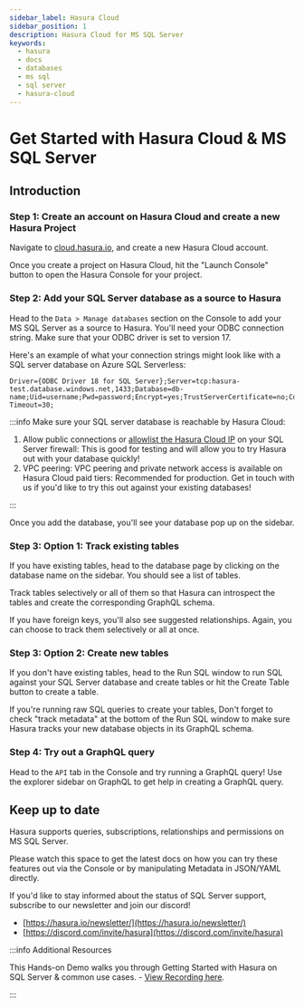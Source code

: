```yaml
---
sidebar_label: Hasura Cloud
sidebar_position: 1
description: Hasura Cloud for MS SQL Server
keywords:
  - hasura
  - docs
  - databases
  - ms sql
  - sql server
  - hasura-cloud
---
```



# Get Started with Hasura Cloud & MS SQL Server

## Introduction

### Step 1: Create an account on Hasura Cloud and create a new Hasura Project

Navigate to
[cloud.hasura.io](https://cloud.hasura.io/signup/?pg=docs&plcmt=body&cta=navigate-to-cloud-hasura-io&tech=default&skip_onboarding=true),
and create a new Hasura Cloud account.

Once you create a project on Hasura Cloud, hit the "Launch Console" button to open the Hasura Console for your project.

<Thumbnail src="/img/getting-started/create-project.png" alt="Connect new or existing database" width="556px" />

### Step 2: Add your SQL Server database as a source to Hasura

Head to the `Data > Manage databases` section on the Console to add your MS SQL Server as a source to Hasura. You'll
need your ODBC connection string. Make sure that your ODBC driver is set to version 17.

Here's an example of what your connection strings might look like with a SQL server database on Azure SQL Serverless:

```
Driver={ODBC Driver 18 for SQL Server};Server=tcp:hasura-test.database.windows.net,1433;Database=db-name;Uid=username;Pwd=password;Encrypt=yes;TrustServerCertificate=no;Connection Timeout=30;
```

:::info Make sure your SQL server database is reachable by Hasura Cloud:

1.  Allow public connections or
    [allowlist the Hasura Cloud IP](/hasura-cloud/projects/create.mdx#cloud-projects-create-allow-nat-ip) on your SQL
    Server firewall: This is good for testing and will allow you to try Hasura out with your database quickly!
2.  VPC peering: VPC peering and private network access is available on Hasura Cloud paid tiers: Recommended for
    production. Get in touch with us if you'd like to try this out against your existing databases!

:::

<Thumbnail
  src="/img/databases/ms-sql-server/manage-databases_console_2.10.1.png"
  alt="Manage databases"
  width="1000px"
/>

<Thumbnail src="/img/databases/ms-sql-server/connect-ms-sql-db_console_2.10.1.png" alt="Add source" width="1000px" />

Once you add the database, you'll see your database pop up on the sidebar.

### Step 3: Option 1: Track existing tables

If you have existing tables, head to the database page by clicking on the database name on the sidebar. You should see a
list of tables.

<Thumbnail src="/img/databases/ms-sql-server/manage-db_step-3_console_2.10.1.png" alt="Manage my-db" width="1000px" />

Track tables selectively or all of them so that Hasura can introspect the tables and create the corresponding GraphQL
schema.

<Thumbnail
  src="/img/databases/ms-sql-server/track-tables_step-3_console_2.10.1.png"
  alt="Track tables"
  width="1000px"
/>

If you have foreign keys, you'll also see suggested relationships. Again, you can choose to track them selectively or
all at once.

<Thumbnail
  src="/img/databases/ms-sql-server/track-foreign-key-rel_step-3_console_2.10.1.png"
  alt="Track relationships"
  width="1000px"
/>

### Step 3: Option 2: Create new tables

If you don't have existing tables, head to the Run SQL window to run SQL against your SQL Server database and create
tables or hit the Create Table button to create a table.

If you're running raw SQL queries to create your tables, Don't forget to check "track metadata" at the bottom of the Run
SQL window to make sure Hasura tracks your new database objects in its GraphQL schema.

<Thumbnail
  src="/img/databases/ms-sql-server/run-sql_step-3_console_2.10.1.png"
  alt="Run SQL to create table"
  width="1000px"
/>

### Step 4: Try out a GraphQL query

Head to the `API` tab in the Console and try running a GraphQL query! Use the explorer sidebar on GraphQL to get help in
creating a GraphQL query.

<Thumbnail src="/img/databases/api-explorer_step-4_console_2.10.1.png" alt="Make GraphQL query" width="1000px" />

## Keep up to date

Hasura supports queries, subscriptions, relationships and permissions on MS SQL Server.

Please watch this space to get the latest docs on how you can try these features out via the Console or by manipulating
Metadata in JSON/YAML directly.

If you'd like to stay informed about the status of SQL Server support, subscribe to our newsletter and join our discord!

- [https://hasura.io/newsletter/](https://hasura.io/newsletter/)
- [https://discord.com/invite/hasura](https://discord.com/invite/hasura)

:::info Additional Resources

This Hands-on Demo walks you through Getting Started with Hasura on SQL Server & common use cases. -
[View Recording here](https://hasura.io/events/webinar/hasura-sql-server/?pg=docs&plcmt=body&cta=view-recording&tech=).

:::
